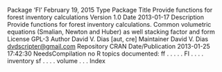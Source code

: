 Package ‘FI’
February 19, 2015
Type Package
Title Provide functions for forest inventory calculations
Version 1.0
Date 2013-01-17
Description Provide functions for forest inventory calculations.
Common volumetric equations (Smalian, Newton and Huber) as well
stacking factor and form
License GPL-3
Author David V. Dias [aut, cre]
Maintainer David V. Dias <dvdscripter@gmail.com>
Repository CRAN
Date/Publication 2013-01-25 17:42:30
NeedsCompilation no
R topics documented:
ff . . . . .
FI . . . .
inventory
sf . . . .
volume .
.
.
Index
